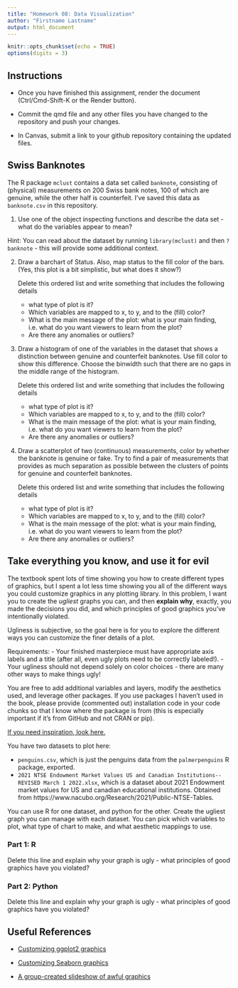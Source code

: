 ```yaml
---
title: "Homework 08: Data Visualization"
author: "Firstname Lastname"
output: html_document
---
```


```r
knitr::opts_chunk$set(echo = TRUE)
options(digits = 3)
```

## Instructions

- Once you have finished this assignment, render the document (Ctrl/Cmd-Shift-K or the Render button). 

- Commit the qmd file and any other files you have changed to the repository and push your changes.
- In Canvas, submit a link to your github repository containing the updated files.


## Swiss Banknotes

The R package `mclust` contains a data set called `banknote`, consisting of (physical) measurements on 200 Swiss bank notes, 100 of which are genuine, while the other half is counterfeit. I've saved this data as `banknote.csv` in this repository.



1. Use one of the object inspecting functions and describe the data set - what do the variables appear to mean?    
    
Hint: You can read about the dataset by running `library(mclust)` and then `?banknote` - this will provide some additional context. 


2. Draw a barchart of Status. Also, map status to the fill color of the bars. (Yes, this plot is a bit simplistic, but what does it show?)

    Delete this ordered list and write something that includes the following details
    - what type of plot is it? 
    - Which variables are mapped to x, to y, and to the (fill) color? 
    - What is the main message of the plot: what is your main finding, i.e. what do you want viewers to learn from the plot? 
    - Are there any anomalies or outliers?


3. Draw a histogram of one of the variables in the dataset that shows a distinction between genuine and counterfeit banknotes. Use fill color to show this difference. Choose the binwidth such that there are no gaps in the middle range of the histogram.

    Delete this ordered list and write something that includes the following details
    - what type of plot is it? 
    - Which variables are mapped to x, to y, and to the (fill) color? 
    - What is the main message of the plot: what is your main finding, i.e. what do you want viewers to learn from the plot? 
    - Are there any anomalies or outliers?

4. Draw a scatterplot of two (continuous) measurements, color by whether the banknote is genuine or fake. Try to find a pair of measurements that provides as much separation as possible between the clusters of points for genuine and counterfeit banknotes.

    Delete this ordered list and write something that includes the following details
    - what type of plot is it? 
    - Which variables are mapped to x, to y, and to the (fill) color? 
    - What is the main message of the plot: what is your main finding, i.e. what do you want viewers to learn from the plot? 
    - Are there any anomalies or outliers?

## Take everything you know, and use it for evil

The textbook spent lots of time showing you how to create different types of graphics, but I spent a lot less time showing you all of the different ways you could customize graphics in any plotting library. In this problem, I want you to create the *ugliest* graphs you can, and then **explain why**, exactly, you made the decisions you did, and which principles of good graphics you've intentionally violated. 

Ugliness is subjective, so the goal here is for you to explore the different ways you can customize the finer details of a plot. 

Requirements:
- Your finished masterpiece must have appropriate axis labels and a title (after all, even ugly plots need to be correctly labeled!). 
- Your ugliness should not depend solely on color choices - there are many other ways to make things ugly!

You are free to add additional variables and layers, modify the aesthetics used, and leverage other packages. If you use packages I haven't used in the book, please provide (commented out) installation code in your code chunks so that I know where the package is from (this is especially important if it's from GitHub and not CRAN or pip).

[If you need inspiration, look here.](https://www.allisonhorst.com/post/do-your-worst/)

You have two datasets to plot here:

- `penguins.csv`, which is just the penguins data from the `palmerpenguins` R package, exported.
- `2021 NTSE Endowment Market Values US and Canadian Institutions--REVISED March 1 2022.xlsx`, which is a dataset about 2021 Endowment market values for US and canadian educational institutions. Obtained from https://www.nacubo.org/Research/2021/Public-NTSE-Tables.

You can use R for one dataset, and python for the other. Create the ugliest graph you can manage with each dataset. You can pick which variables to plot, what type of chart to make, and what aesthetic mappings to use.

### Part 1: R


Delete this line and explain why your graph is ugly - what principles of good graphics have you violated?


### Part 2: Python




Delete this line and explain why your graph is ugly - what principles of good graphics have you violated?



## Useful References

- [Customizing ggplot2 graphics](http://r-statistics.co/Complete-Ggplot2-Tutorial-Part2-Customizing-Theme-With-R-Code.html)

- [Customizing Seaborn graphics](https://towardsdatascience.com/all-the-ways-you-can-customize-your-charts-and-graphs-in-seaborn-9be90fa6f5b5)

- [A group-created slideshow of awful graphics](https://docs.google.com/presentation/d/1ixRsGI8BWgT2zA5AbB61eMLUbJgObvBCZt-OnZDzvX4/edit?usp=sharing)



